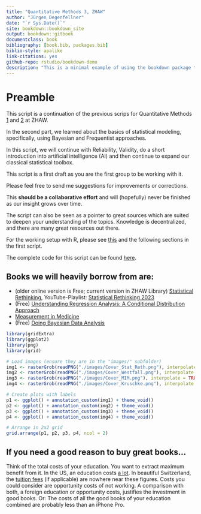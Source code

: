 ```yaml
--- 
title: "Quantitative Methods 3, ZHAW"
author: "Jürgen Degenfellner"
date: "`r Sys.Date()`"
site: bookdown::bookdown_site
output: bookdown::gitbook
documentclass: book
bibliography: [book.bib, packages.bib]
biblio-style: apalike
link-citations: yes
github-repo: rstudio/bookdown-demo
description: "This is a minimal example of using the bookdown package to write a book. The output format for this example is bookdown::gitbook."
---
```


# Preamble {#intro0}

This script is a continuation of the previous scrips for Quantitative Methods 
[1](https://jdegenfellner.github.io/Script_QM1_ZHAW/) and 
[2](https://jdegenfellner.github.io/Script_QM2_ZHAW/) at ZHAW. 

In the second part, we learned about the basics of statistical modeling,
specifically, using Bayesian and Frequentist approaches.

In this script, we will continue with Reliability, Validity, do a short introduction
into artificial intelligence (AI) and then continue to expand our classical
statistical toolbox.

This script is a first draft as you are the first group to be working with it.

Please feel free to send me suggestions for improvements or corrections.

This **should be a collaborative effort** and will (hopefully) 
never be finished as our insight grows over time.

The script can also be seen as a pointer to great sources which are
suited to deepen your understanding of the topics. Knowledge is decentralized,
and there are many great resources out there.

For the working setup with R, please 
see [this](https://jdegenfellner.github.io/Script_QM1_ZHAW/index.html#section) 
and the following sections in the first script.

The complete code for this script can be found 
[here](https://github.com/jdegenfellner/Script_QM3_ZHAW).

## Books we will heavily borrow from are:

- (older online version is Free; current version in ZHAW Library) [Statistical Rethinking](https://civil.colorado.edu/~balajir/CVEN6833/bayes-resources/RM-StatRethink-Bayes.pdf), YouTube-Playlist: [Statistical Rethinking 2023](https://youtu.be/FdnMWdICdRs?si=q2py5QVY_L299hEa)
- (Free) [Understanding Regression Analysis: A Conditional Distribution Approach](https://vdoc.pub/documents/understanding-regression-analysis-a-conditional-distribution-approach-84oqjr8sqva0)
- [Measurement in Medicine](https://www.cambridge.org/core/books/measurement-in-medicine/8BD913A1DA0ECCBA951AC4C1F719BCC5)
- (Free) [Doing Bayesian Data Analysis](https://nyu-cdsc.github.io/learningr/assets/kruschke_bayesian_in_R.pdf)

```r
library(gridExtra)
library(ggplot2)
library(png)
library(grid)

# Load images (ensure they are in the "images/" subfolder)
img1 <- rasterGrob(readPNG("./images/Cover_Stat_Reth.png"), interpolate = TRUE)
img2 <- rasterGrob(readPNG("./images/Cover_Westfall.png"), interpolate = TRUE)
img3 <- rasterGrob(readPNG("./images/Cover_MIM.png"), interpolate = TRUE)
img4 <- rasterGrob(readPNG("./images/Cover_Kruschke.png"), interpolate = TRUE)

# Create plots with labels
p1 <- ggplot() + annotation_custom(img1) + theme_void()
p2 <- ggplot() + annotation_custom(img2) + theme_void()
p3 <- ggplot() + annotation_custom(img3) + theme_void()
p4 <- ggplot() + annotation_custom(img4) + theme_void()

# Arrange in 2x2 grid
grid.arrange(p1, p2, p3, p4, ncol = 2)
```


## If you need a good reason to buy great books...

Think of the total costs of your education. You want to extract maximum 
benefit from it. In the US, an education costs [a lot](https://www.finaid.ucsb.edu/docs/default-source/default-document-library/2024-2025-undergrad-coa.pdf?sfvrsn=fb791f8a_4).
In beautiful Switzerland, the [tuition fees](https://www.zhaw.ch/de/sml/studium/master/kosten) (if applicable) are nowhere near these figures.
Costs you could consider are opportunity costs of not working.
A comparison with both, a foreign education or opportunity costs,
justifies the investment in good books.
Or: The costs of all the good books of your education combined are probably less than an iPhone Pro.